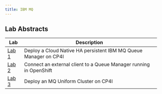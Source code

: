```yaml
---
title: IBM MQ
---
```


## Lab Abstracts

| Lab | Description |
| --- | ----------- |
| [Lab 1](/mq/2023_Lab1/) | Deploy a Cloud Native HA persistent IBM MQ Queue Manager on CP4I |
| [Lab 2](/mq/2023_Lab2/) | Connect an external client to a Queue Manager running in OpenShift |
| [Lab 3](/mq/2023_Lab4/) | Deploy an MQ Uniform Cluster on CP4I |
